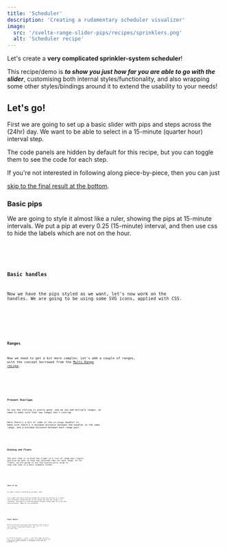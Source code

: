 ```yaml
---
title: 'Scheduler'
description: 'Creating a rudamentary scheduler visualizer'
image:
  src: '/svelte-range-slider-pips/recipes/sprinklers.png'
  alt: 'Scheduler recipe'
---
```











Let's create a **very complicated sprinkler-system scheduler**!

This recipe/demo is ***to show you just how far you are able to go with the slider***,
customising both internal styles/functionality, and also wrapping some other styles/bindings
around it to extend the usability to your needs!

## Let's go!

First we are going to set up a basic slider with pips and steps across the (24hr) day.
We want to be able to select in a 15-minute (quarter hour) interval step.

<Note title="Code Panels">
  The code panels are hidden by default for this recipe, but you can toggle them
  to see the code for each step.

  If you're not interested in following along piece-by-piece, then you can just
  
  
  [skip to the final result at the bottom](#final-result).
</Note>




### Basic pips

We are going to style it almost like a ruler, showing the pips at 15-minute intervals.
We put a pip at every 0.25 (15-minute) interval, and then use css to hide the labels
which are not on the hour.

<Demo name="Pips Styling" client:visible toggleable panel="none">
  <Basic client:visible />
  <Code lang="svelte" slot="svelte" code={cleanImport(BasicRaw)} />
  <Code lang="css" slot="css" code={cleanImport(BasicCssRaw)} />
</Demo>




### Basic handles

Now we have the pips styled as we want, let's now work on the handles. We are going
to be using some SVG icons, applied with CSS.

<Demo name="Handle Styling" client:visible toggleable panel="none">
  <Handle client:visible />
  <Code lang="svelte" slot="svelte" code={cleanImport(HandleRaw)} />
  <Code lang="css" slot="css" code={cleanImport(HandleBasicRaw)} />
</Demo>




### Ranges

Now we need to get a bit more complex. Let's add a couple of ranges, with the
concept borrowed from the [Multi-Range recipe](/svelte-range-slider-pips/en/recipes/multi-range).

<Demo name="Ranges" client:visible toggleable panel="none">
  <Ranges client:visible />
  <Code lang="svelte" slot="svelte" code={cleanImport(RangesRaw)} />
  <Code lang="css" slot="css" code={cleanImport(RangesCssRaw)} />
</Demo>




### Prevent Overlaps

So now the styling is pretty good, and we can add multiple ranges,
we need to make sure that two ranges don't overlap.

Here there's a bit of code in the `on:change` handler to make sure there's
a minimum distance between the handles in the same range, and a minimum distance
between each range pair.

<Demo name="Prevent Overlaps" client:visible toggleable panel="none">
  <Overlaps client:visible />
  <Code lang="svelte" slot="svelte" code={cleanImport(OverlapsRaw)} />
</Demo>





### Binding and Floats

The next step is to bind the slider to a list of range-pair inputs, and also
we want to show the selected time for each range. As for floats, we are going to
use the `handleFormatter` prop to show the time in a more readable format.

<Demo name="Binding and Floats" client:visible toggleable panel="none">
  <BindingAndFloats client:visible />
  <Code lang="svelte" slot="svelte" code={cleanImport(BindingAndFloatsRaw)} />
  <Code lang="css" slot="css" code={cleanImport(BindingAndFloatsCssRaw)} />
</Demo>





### Jazz it up

So that's kind of working as we want, now!

Let's add a bit more styling around the slider by putting in a fancy sunrise/sunset
visualisation on the range! We wrap the slider in a container, and add in a sunrise/sunset
element using some JS to set the sunrise/sunset times as css variables.

<Demo name="Jazzed Up" client:visible toggleable panel="none">
  <JazzedUp client:visible />
  <Code lang="svelte" slot="svelte" code={cleanImport(JazzedUpRaw)} />
  <Code lang="css" slot="css" code={cleanImport(JazzedUpCssRaw)} />
</Demo>





## Final Result

Now that we have the styling pretty much completed. I want to get rid of the inputs
and the range adding button. Let's add a bit of Svelte code to display `+` buttons
and `x` buttons to add and remove ranges.

<Demo name="Final Result" client:visible toggleable panel="none">
  <FinalResult client:visible />
</Demo>

So the code is obviously... "a lot" ... and I don't expect you do use all of it,
the example is probably not useful for 99.999% of people. But **I hope there's some
information, or techniques in there that may be useful** to you!

<Demo name="Final Result Code" client:visible toggleable panel="svelte">
  <Code lang="svelte" slot="svelte" code={cleanImport(FinalResultRaw)} />
  <Code lang="css" slot="css" code={cleanImport(BasicCssRaw + '\n\n' + HandleBasicRaw + '\n\n' + RangesCssRaw + '\n\n' + BindingAndFloatsCssRaw + '\n\n' + JazzedUpCssRaw + '\n\n' + FinalResultCssRaw)} />
</Demo>